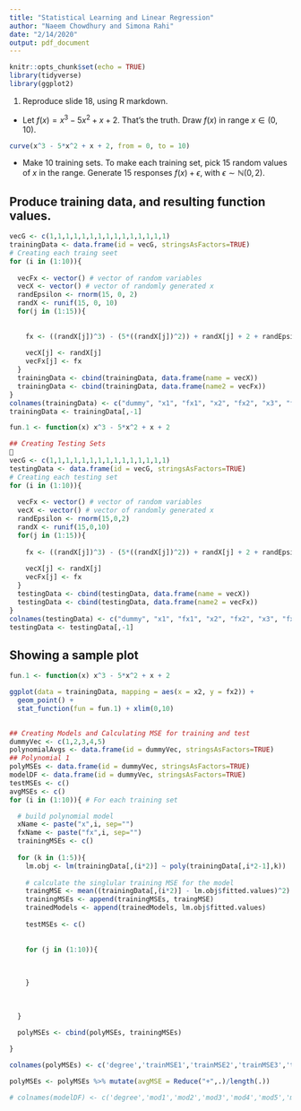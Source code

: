 ```yaml
---
title: "Statistical Learning and Linear Regression"
author: "Naeem Chowdhury and Simona Rahi"
date: "2/14/2020"
output: pdf_document
---
```


```r
knitr::opts_chunk$set(echo = TRUE)
library(tidyverse)
library(ggplot2)
```



  1. Reproduce slide 18, using R markdown.
  
  - Let $f(x) = x^3 - 5x^2 + x + 2$. That's the truth. Draw $f(x)$ in range $x \in (0,10)$.
  
```r
curve(x^3 - 5*x^2 + x + 2, from = 0, to = 10)
```

  - Make 10 training sets. To make each training set, pick 15 random values of $x$ in the range. Generate 15 responses $f(x) + \epsilon$, with $\epsilon \sim \mathbb{N}(0,2)$. 
  
  
## Produce training data, and resulting function values.
```r
vecG <- c(1,1,1,1,1,1,1,1,1,1,1,1,1,1,1)
trainingData <- data.frame(id = vecG, stringsAsFactors=TRUE)
# Creating each traing seet
for (i in (1:10)){
  
  vecFx <- vector() # vector of random variables
  vecX <- vector() # vector of randomly generated x
  randEpsilon <- rnorm(15, 0, 2)
  randX <- runif(15, 0, 10)
  for(j in (1:15)){
    
    
    fx <- ((randX[j])^3) - (5*((randX[j])^2)) + randX[j] + 2 + randEpsilon[j]
    
    vecX[j] <- randX[j]
    vecFx[j] <- fx
  }
  trainingData <- cbind(trainingData, data.frame(name = vecX))
  trainingData <- cbind(trainingData, data.frame(name2 = vecFx))
}
colnames(trainingData) <- c("dummy", "x1", "fx1", "x2", "fx2", "x3", "fx3", "x4", "fx4", "x5", "fx5", "x6", "fx6", "x7", "fx7", "x8", "fx8", "x9", "fx9", "x10", "fx10")
trainingData <- trainingData[,-1]

fun.1 <- function(x) x^3 - 5*x^2 + x + 2

```

```r
## Creating Testing Sets

vecG <- c(1,1,1,1,1,1,1,1,1,1,1,1,1,1,1)
testingData <- data.frame(id = vecG, stringsAsFactors=TRUE)
# Creating each testing set
for (i in (1:10)){
  
  vecFx <- vector() # vector of random variables
  vecX <- vector() # vector of randomly generated x
  randEpsilon <- rnorm(15,0,2)
  randX <- runif(15,0,10)
  for(j in (1:15)){
    
    fx <- ((randX[j])^3) - (5*((randX[j])^2)) + randX[j] + 2 + randEpsilon[j]
    
    vecX[j] <- randX[j]
    vecFx[j] <- fx
  }
  testingData <- cbind(testingData, data.frame(name = vecX))
  testingData <- cbind(testingData, data.frame(name2 = vecFx))
}
colnames(testingData) <- c("dummy", "x1", "fx1", "x2", "fx2", "x3", "fx3", "x4", "fx4", "x5", "fx5", "x6", "fx6", "x7", "fx7", "x8", "fx8", "x9", "fx9", "x10", "fx10")
testingData <- testingData[,-1]
```


## Showing a sample plot

```r
fun.1 <- function(x) x^3 - 5*x^2 + x + 2

ggplot(data = trainingData, mapping = aes(x = x2, y = fx2)) + 
  geom_point() +
  stat_function(fun = fun.1) + xlim(0,10)
  
```

```r
## Creating Models and Calculating MSE for training and test
dummyVec <- c(1,2,3,4,5)
polynomialAvgs <- data.frame(id = dummyVec, stringsAsFactors=TRUE)
## Polynomial 1
polyMSEs <- data.frame(id = dummyVec, stringsAsFactors=TRUE)
modelDF <- data.frame(id = dummyVec, stringsAsFactors=TRUE)
testMSEs <- c()
avgMSEs <- c()
for (i in (1:10)){ # For each training set

  # build polynomial model 
  xName <- paste("x",i, sep="")
  fxName <- paste("fx",i, sep="")
  trainingMSEs <- c()
  
  for (k in (1:5)){
    lm.obj <- lm(trainingData[,(i*2)] ~ poly(trainingData[,i*2-1],k))
  
    # calculate the singlular training MSE for the model 
    traingMSE <- mean((trainingData[,(i*2)] - lm.obj$fitted.values)^2)
    trainingMSEs <- append(trainingMSEs, traingMSE)
    trainedModels <- append(trainedModels, lm.obj$fitted.values) 
    
    testMSEs <- c()
    
    
    for (j in (1:10)){
      
      
      
    }
    
    
    
  }
  
  polyMSEs <- cbind(polyMSEs, trainingMSEs)

}

colnames(polyMSEs) <- c('degree','trainMSE1','trainMSE2','trainMSE3','trainMSE4','trainMSE5','trainMSE6','trainMSE7','trainMSE8','trainMSE9','trainMSE10')

polyMSEs <- polyMSEs %>% mutate(avgMSE = Reduce("+",.)/length(.))

# colnames(modelDF) <- c('degree','mod1','mod2','mod3','mod4','mod5','mod6','mod7','mod8','mod9','mod10')


```




  
  